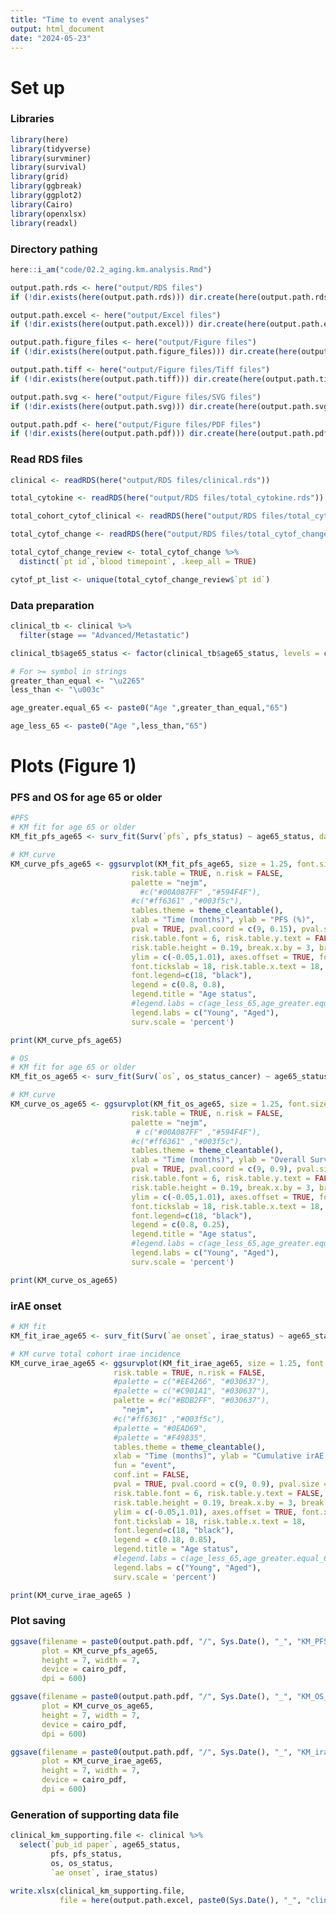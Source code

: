 ```yaml
---
title: "Time to event analyses"
output: html_document
date: "2024-05-23"
---
```

# Set up

### Libraries

```r
library(here)
library(tidyverse)
library(survminer)
library(survival)
library(grid)
library(ggbreak) 
library(ggplot2)
library(Cairo)
library(openxlsx)
library(readxl)
```


### Directory pathing

```r
here::i_am("code/02.2_aging.km.analysis.Rmd")

output.path.rds <- here("output/RDS files")
if (!dir.exists(here(output.path.rds))) dir.create(here(output.path.rds))

output.path.excel <- here("output/Excel files")
if (!dir.exists(here(output.path.excel))) dir.create(here(output.path.excel))

output.path.figure_files <- here("output/Figure files")
if (!dir.exists(here(output.path.figure_files))) dir.create(here(output.path.figure_files))

output.path.tiff <- here("output/Figure files/Tiff files")
if (!dir.exists(here(output.path.tiff))) dir.create(here(output.path.tiff))

output.path.svg <- here("output/Figure files/SVG files")
if (!dir.exists(here(output.path.svg))) dir.create(here(output.path.svg))

output.path.pdf <- here("output/Figure files/PDF files")
if (!dir.exists(here(output.path.pdf))) dir.create(here(output.path.pdf))
```

### Read RDS files

```r

clinical <- readRDS(here("output/RDS files/clinical.rds"))

total_cytokine <- readRDS(here("output/RDS files/total_cytokine.rds"))

total_cohort_cytof_clinical <- readRDS(here("output/RDS files/total_cytof_clinical.rds"))

total_cytof_change <- readRDS(here("output/RDS files/total_cytof_change.rds"))

total_cytof_change_review <- total_cytof_change %>%
  distinct(`pt id`,`blood timepoint`, .keep_all = TRUE)

cytof_pt_list <- unique(total_cytof_change_review$`pt id`)

```

### Data preparation

```r

clinical_tb <- clinical %>%
  filter(stage == "Advanced/Metastatic")

clinical_tb$age65_status <- factor(clinical_tb$age65_status, levels = c("no", "yes"))

# For >= symbol in strings
greater_than_equal <- "\u2265"
less_than <- "\u003c"

age_greater.equal_65 <- paste0("Age ",greater_than_equal,"65")

age_less_65 <- paste0("Age ",less_than,"65")

```

# Plots (Figure 1)

### PFS and OS for age 65 or older

```r
#PFS
# KM fit for age 65 or older
KM_fit_pfs_age65 <- surv_fit(Surv(`pfs`, pfs_status) ~ age65_status, data = clinical_tb)

# KM curve
KM_curve_pfs_age65 <- ggsurvplot(KM_fit_pfs_age65, size = 1.25, font.size = 24, 
                           risk.table = TRUE, n.risk = FALSE, 
                           palette = "nejm", 
                             #c("#00A087FF" ,"#594F4F"),
                           #c("#ff6361" ,"#003f5c"),
                           tables.theme = theme_cleantable(),
                           xlab = "Time (months)", ylab = "PFS (%)",
                           pval = TRUE, pval.coord = c(9, 0.15), pval.size = 6,
                           risk.table.font = 6, risk.table.y.text = FALSE, 
                           risk.table.height = 0.19, break.x.by = 3, break.y.by = .2, xlim = c(0.25, 12), 
                           ylim = c(-0.05,1.01), axes.offset = TRUE, font.x= c(20), font.y = c(20), 
                           font.tickslab = 18, risk.table.x.text = 18,
                           font.legend=c(18, "black"),
                           legend = c(0.8, 0.8), 
                           legend.title = "Age status", 
                           #legend.labs = c(age_less_65,age_greater.equal_65),
                           legend.labs = c("Young", "Aged"),
                           surv.scale = 'percent') 

print(KM_curve_pfs_age65)

# OS
# KM fit for age 65 or older
KM_fit_os_age65 <- surv_fit(Surv(`os`, os_status_cancer) ~ age65_status, data = clinical_tb)

# KM curve 
KM_curve_os_age65 <- ggsurvplot(KM_fit_os_age65, size = 1.25, font.size = 24, 
                           risk.table = TRUE, n.risk = FALSE, 
                           palette = "nejm", 
                            # c("#00A087FF" ,"#594F4F"),
                           #c("#ff6361" ,"#003f5c"),
                           tables.theme = theme_cleantable(),
                           xlab = "Time (months)", ylab = "Overall Survival (%)",
                           pval = TRUE, pval.coord = c(9, 0.9), pval.size = 6,
                           risk.table.font = 6, risk.table.y.text = FALSE, 
                           risk.table.height = 0.19, break.x.by = 3, break.y.by = .2, xlim = c(0.25, 12), 
                           ylim = c(-0.05,1.01), axes.offset = TRUE, font.x= c(20), font.y = c(20), 
                           font.tickslab = 18, risk.table.x.text = 18,
                           font.legend=c(18, "black"),
                           legend = c(0.8, 0.25), 
                           legend.title = "Age status", 
                           #legend.labs = c(age_less_65,age_greater.equal_65),
                           legend.labs = c("Young", "Aged"),
                           surv.scale = 'percent') 

print(KM_curve_os_age65)

```

### irAE onset

```r

# KM fit
KM_fit_irae_age65 <- surv_fit(Surv(`ae onset`, irae_status) ~ age65_status, data = clinical)

# KM curve total cohort irae incidence
KM_curve_irae_age65 <- ggsurvplot(KM_fit_irae_age65, size = 1.25, font.size = 24, 
                       risk.table = TRUE, n.risk = FALSE, 
                       #palette = c("#EE4266", "#030637"), 
                       #palette = c("#C901A1", "#030637"),
                       palette = #c("#BDB2FF", "#030637"),
                         "nejm",
                       #c("#ff6361" ,"#003f5c"),
                       #palette = "#0EAD69",
                       #palette = "#F49835",
                       tables.theme = theme_cleantable(),
                       xlab = "Time (months)", ylab = "Cumulative irAE (%)",
                       fun = "event",
                       conf.int = FALSE,
                       pval = TRUE, pval.coord = c(9, 0.9), pval.size = 6,
                       risk.table.font = 6, risk.table.y.text = FALSE, 
                       risk.table.height = 0.19, break.x.by = 3, break.y.by = .2, xlim = c(0.1, 12), 
                       ylim = c(-0.05,1.01), axes.offset = TRUE, font.x= c(20), font.y = c(20), 
                       font.tickslab = 18, risk.table.x.text = 18,
                       font.legend=c(18, "black"),
                       legend = c(0.18, 0.85), 
                       legend.title = "Age status", 
                       #legend.labs = c(age_less_65,age_greater.equal_65),
                       legend.labs = c("Young", "Aged"),
                       surv.scale = 'percent') 

print(KM_curve_irae_age65 )
```

### Plot saving

```r

ggsave(filename = paste0(output.path.pdf, "/", Sys.Date(), "_", "KM_PFS_age.65.status.pdf"), 
       plot = KM_curve_pfs_age65, 
       height = 7, width = 7,
       device = cairo_pdf,
       dpi = 600)

ggsave(filename = paste0(output.path.pdf, "/", Sys.Date(), "_", "KM_OS_age.65.status.pdf"), 
       plot = KM_curve_os_age65, 
       height = 7, width = 7,
       device = cairo_pdf,
       dpi = 600)

ggsave(filename = paste0(output.path.pdf, "/", Sys.Date(), "_", "KM_irae_age.65.status.pdf"), 
       plot = KM_curve_irae_age65, 
       height = 7, width = 7,
       device = cairo_pdf,
       dpi = 600)

```

### Generation of supporting data file

```r

clinical_km_supporting.file <- clinical %>%
  select(`pub_id paper`, age65_status,
         pfs, pfs_status,
         os, os_status,
         `ae onset`, irae_status)

write.xlsx(clinical_km_supporting.file, 
           file = here(output.path.excel, paste0(Sys.Date(), "_", "clinical_km.analysis_supporting.data.xlsx")), colNames = TRUE, rowNames = FALSE, append = FALSE)

```